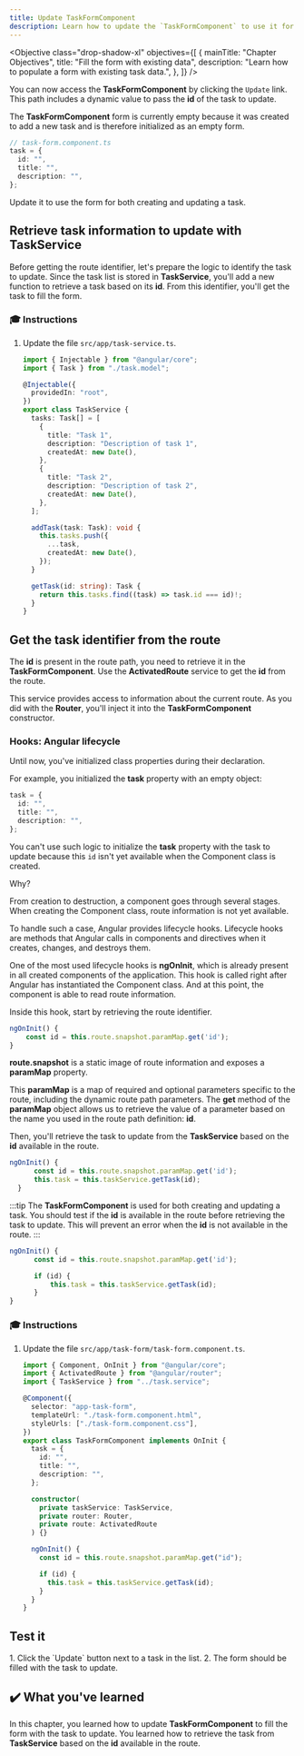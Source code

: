 ```yaml
---
title: Update TaskFormComponent
description: Learn how to update the `TaskFormComponent` to use it for task updates.
---
```



<Objective
  class="drop-shadow-xl"
  objectives={[
    {
      mainTitle: "Chapter Objectives",
      title: "Fill the form with existing data",
      description: "Learn how to populate a form with existing task data.",
    },
  ]}
/>

You can now access the **TaskFormComponent** by clicking the `Update` link.
This path includes a dynamic value to pass the **id** of the task to update.

The **TaskFormComponent** form is currently empty because it was created to add a new task and is therefore initialized as an empty form.

```typescript
// task-form.component.ts
task = {
  id: "",
  title: "",
  description: "",
};
```

Update it to use the form for both creating and updating a task.

## Retrieve task information to update with TaskService

Before getting the route identifier, let's prepare the logic to identify the task to update.
Since the task list is stored in **TaskService**, you'll add a new function to retrieve a task based on its **id**.
From this identifier, you'll get the task to fill the form.

### 🎓 Instructions

<Steps>

1. Update the file `src/app/task-service.ts`.

   ```typescript ins={"Add a function to retrieve a task by its identifier": 28-31}
   import { Injectable } from "@angular/core";
   import { Task } from "./task.model";

   @Injectable({
     providedIn: "root",
   })
   export class TaskService {
     tasks: Task[] = [
       {
         title: "Task 1",
         description: "Description of task 1",
         createdAt: new Date(),
       },
       {
         title: "Task 2",
         description: "Description of task 2",
         createdAt: new Date(),
       },
     ];

     addTask(task: Task): void {
       this.tasks.push({
         ...task,
         createdAt: new Date(),
       });
     }

     getTask(id: string): Task {
       return this.tasks.find((task) => task.id === id)!;
     }
   }
   ```

</Steps>

## Get the task identifier from the route

The **id** is present in the route path, you need to retrieve it in the **TaskFormComponent**.
Use the **ActivatedRoute** service to get the **id** from the route.

This service provides access to information about the current route.
As you did with the **Router**, you'll inject it into the **TaskFormComponent** constructor.

### Hooks: Angular lifecycle

Until now, you've initialized class properties during their declaration.

For example, you initialized the **task** property with an empty object:

```typescript
task = {
  id: "",
  title: "",
  description: "",
};
```

You can't use such logic to initialize the **task** property with the task to update because this `id` isn't yet available when the Component class is created.

Why?

From creation to destruction, a component goes through several stages.
When creating the Component class, route information is not yet available.

To handle such a case, Angular provides lifecycle hooks.
Lifecycle hooks are methods that Angular calls in components and directives when it creates, changes, and destroys them.

One of the most used lifecycle hooks is **ngOnInit**, which is already present in all created components of the application.
This hook is called right after Angular has instantiated the Component class.
And at this point, the component is able to read route information.

Inside this hook, start by retrieving the route identifier.

```typescript
ngOnInit() {
    const id = this.route.snapshot.paramMap.get('id');
}
```

**route.snapshot** is a static image of route information and exposes a **paramMap** property.

This **paramMap** is a map of required and optional parameters specific to the route, including the dynamic route path parameters.
The **get** method of the **paramMap** object allows us to retrieve the value of a parameter based on the name you used in the route path definition: **id**.

Then, you'll retrieve the task to update from the **TaskService** based on the **id** available in the route.

```typescript
ngOnInit() {
      const id = this.route.snapshot.paramMap.get('id');
      this.task = this.taskService.getTask(id);
  }
```

:::tip
The **TaskFormComponent** is used for both creating and updating a task.
You should test if the **id** is available in the route before retrieving the task to update.
This will prevent an error when the **id** is not available in the route.
:::

```typescript
ngOnInit() {
      const id = this.route.snapshot.paramMap.get('id');

      if (id) {
          this.task = this.taskService.getTask(id);
      }
}
```

### 🎓 Instructions

<Steps>

1. Update the file `src/app/task-form/task-form.component.ts`.

   ```typescript ins={"inject ActivatedRoute": 20-21} ins={"Retrieve the task identifier from the route": 23-30}
   import { Component, OnInit } from "@angular/core";
   import { ActivatedRoute } from "@angular/router";
   import { TaskService } from "../task.service";

   @Component({
     selector: "app-task-form",
     templateUrl: "./task-form.component.html",
     styleUrls: ["./task-form.component.css"],
   })
   export class TaskFormComponent implements OnInit {
     task = {
       id: "",
       title: "",
       description: "",
     };

     constructor(
       private taskService: TaskService,
       private router: Router,
       private route: ActivatedRoute
     ) {}

     ngOnInit() {
       const id = this.route.snapshot.paramMap.get("id");

       if (id) {
         this.task = this.taskService.getTask(id);
       }
     }
   }
   ```

</Steps>

## Test it

<Steps>
  1. Click the `Update` button next to a task in the list. 2. The form should be
  filled with the task to update.
</Steps>

## ✔️ What you've learned

In this chapter, you learned how to update **TaskFormComponent** to fill the form with the task to update. You learned how to retrieve the task from **TaskService** based on the **id** available in the route.
